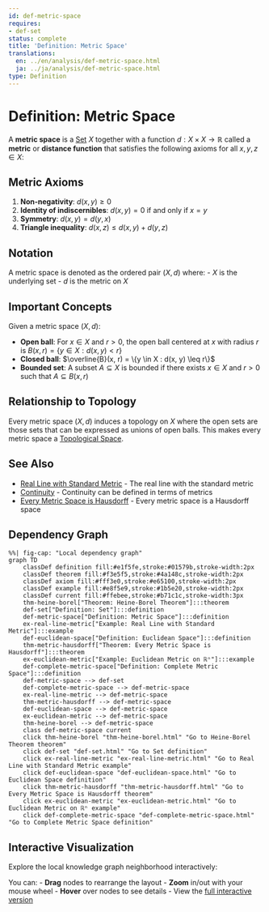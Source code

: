 ```yaml
---
id: def-metric-space
requires:
- def-set
status: complete
title: 'Definition: Metric Space'
translations:
  en: ../en/analysis/def-metric-space.html
  ja: ../ja/analysis/def-metric-space.html
type: Definition
---
```


# Definition: Metric Space {#def-metric-space}

A **metric space** is a [Set](../logic-set-theory/def-set.qmd) $X$ together with a function $d: X \times X \to \mathbb{R}$ called a **metric** or **distance function** that satisfies the following axioms for all $x, y, z \in X$:

## Metric Axioms

1. **Non-negativity**: $d(x, y) \geq 0$
2. **Identity of indiscernibles**: $d(x, y) = 0$ if and only if $x = y$
3. **Symmetry**: $d(x, y) = d(y, x)$
4. **Triangle inequality**: $d(x, z) \leq d(x, y) + d(y, z)$

## Notation

A metric space is denoted as the ordered pair $(X, d)$ where:
- $X$ is the underlying set
- $d$ is the metric on $X$

## Important Concepts

Given a metric space $(X, d)$:

- **Open ball**: For $x \in X$ and $r > 0$, the open ball centered at $x$ with radius $r$ is $B(x, r) = \{y \in X : d(x, y) < r\}$
- **Closed ball**: $\overline{B}(x, r) = \{y \in X : d(x, y) \leq r\}$
- **Bounded set**: A subset $A \subseteq X$ is bounded if there exists $x \in X$ and $r > 0$ such that $A \subseteq B(x, r)$

## Relationship to Topology

Every metric space $(X, d)$ induces a topology on $X$ where the open sets are those sets that can be expressed as unions of open balls. This makes every metric space a [Topological Space](../topology/def-topological-space.qmd).

## See Also

- [Real Line with Standard Metric](ex-real-line-metric.qmd) - The real line with the standard metric
- [Continuity](def-continuity.qmd) - Continuity can be defined in terms of metrics
- [Every Metric Space is Hausdorff](../topology/thm-metric-hausdorff.qmd) - Every metric space is a Hausdorff space

## Dependency Graph

```mermaid
%%| fig-cap: "Local dependency graph"
graph TD
    classDef definition fill:#e1f5fe,stroke:#01579b,stroke-width:2px
    classDef theorem fill:#f3e5f5,stroke:#4a148c,stroke-width:2px
    classDef axiom fill:#fff3e0,stroke:#e65100,stroke-width:2px
    classDef example fill:#e8f5e9,stroke:#1b5e20,stroke-width:2px
    classDef current fill:#ffebee,stroke:#b71c1c,stroke-width:3px
    thm-heine-borel["Theorem: Heine-Borel Theorem"]:::theorem
    def-set["Definition: Set"]:::definition
    def-metric-space["Definition: Metric Space"]:::definition
    ex-real-line-metric["Example: Real Line with Standard Metric"]:::example
    def-euclidean-space["Definition: Euclidean Space"]:::definition
    thm-metric-hausdorff["Theorem: Every Metric Space is Hausdorff"]:::theorem
    ex-euclidean-metric["Example: Euclidean Metric on ℝⁿ"]:::example
    def-complete-metric-space["Definition: Complete Metric Space"]:::definition
    def-metric-space --> def-set
    def-complete-metric-space --> def-metric-space
    ex-real-line-metric --> def-metric-space
    thm-metric-hausdorff --> def-metric-space
    def-euclidean-space --> def-metric-space
    ex-euclidean-metric --> def-metric-space
    thm-heine-borel --> def-metric-space
    class def-metric-space current
    click thm-heine-borel "thm-heine-borel.html" "Go to Heine-Borel Theorem theorem"
    click def-set "def-set.html" "Go to Set definition"
    click ex-real-line-metric "ex-real-line-metric.html" "Go to Real Line with Standard Metric example"
    click def-euclidean-space "def-euclidean-space.html" "Go to Euclidean Space definition"
    click thm-metric-hausdorff "thm-metric-hausdorff.html" "Go to Every Metric Space is Hausdorff theorem"
    click ex-euclidean-metric "ex-euclidean-metric.html" "Go to Euclidean Metric on ℝⁿ example"
    click def-complete-metric-space "def-complete-metric-space.html" "Go to Complete Metric Space definition"
```

## Interactive Visualization

Explore the local knowledge graph neighborhood interactively:

::: {.graph-viz data-id="def-metric-space" data-width="700" data-height="500"}
:::

You can:
- **Drag** nodes to rearrange the layout
- **Zoom** in/out with your mouse wheel
- **Hover** over nodes to see details
- View the [full interactive version](../../output/interactive/def-metric-space.html){target="_blank"}
